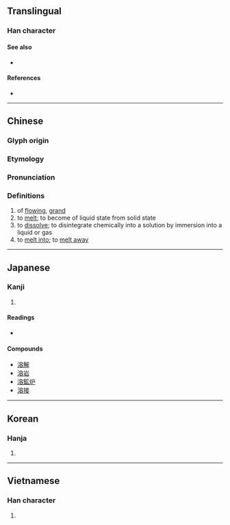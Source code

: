 {{character info/new}}
{{also|浴}}
==Translingual==

===Han character===
{{Han char|rn=85|rad=水|as=10|sn=13|four=33168|canj=EJCR|ids=⿰氵容}}

====See also====
* {{l|mul|浴}} <!-- visually similar: differs in just one component -->

====References====
* {{Han ref|kx=0641.040|dkj=17983|dj=1048.120|hdz=31708.090|uh=6EB6|ud=28342|bh=B7BB|bd=47035}}

----

==Chinese==
{{zh-forms}}

===Glyph origin===
{{Han etym}}
{{Han compound|水|alt1=氵|t1=water|容|ls=psc|c1=s|c2=p}}

===Etymology===
{{rfe|zh|What relation is there between [[融]], [[鎔]], [[熔]], and [[溶]]?}}

===Pronunciation===
{{zh-pron
|m=róng
|c=jung4
|h=pfs=yùng
|md=
|mn=qz,tw,xm:iûⁿ/zz:iôⁿ/iông
|mn_note=iûⁿ/iôⁿ - vernacular; iông - literary
|w=
|mc=y
|oc=y
|cat=v
}}

===Definitions===
{{zh-hanzi}}
# of [[flowing]], [[grand]]
# to [[melt]]; to become of liquid state from solid state
# to [[dissolve]]; to disintegrate chemically into a solution by immersion into a liquid or gas
# to [[melt into]]; to [[melt away]]

----

==Japanese==

===Kanji===
{{ja-kanji|grade=c|rs=水10}}

# {{defn|lang=ja|sort=水10}}

====Readings====
* {{ja-readings|goon=[[ゆう]] (yū)|kanon=[[よう]] (yō)|kun=[[とける]] (tokeru)}}

====Compounds====
* [[溶解]]
* [[溶岩]]
* [[溶鉱炉]]
* [[溶接]]

----

==Korean==

===Hanja===
{{ko-hanja|hangeul=용|eumhun=|rv=yong|mr=yong|y=yong}}

# {{defn|lang=ko|sort=水10}}

----

==Vietnamese==

===Han character===
{{vi-readings|rs=水10| hanviet = [[ròng]], [[dung]], [[giong]], [[dong]]}}

# {{defn|lang=vi|sort=水10}}